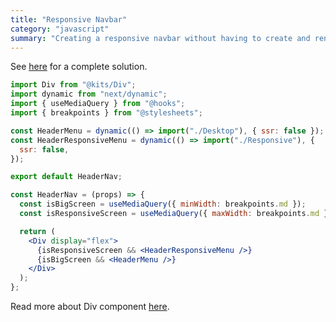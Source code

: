```yaml
---
title: "Responsive Navbar"
category: "javascript"
summary: "Creating a responsive navbar without having to create and render multiple components and hide one of them on each screen."
---
```


See [here](https://github.com/miladMAPS/portfolio/blob/main/components/Layout/Header/Nav/index.js) for a complete solution.

```jsx
import Div from "@kits/Div";
import dynamic from "next/dynamic";
import { useMediaQuery } from "@hooks";
import { breakpoints } from "@stylesheets";

const HeaderMenu = dynamic(() => import("./Desktop"), { ssr: false });
const HeaderResponsiveMenu = dynamic(() => import("./Responsive"), {
  ssr: false,
});

export default HeaderNav;

const HeaderNav = (props) => {
  const isBigScreen = useMediaQuery({ minWidth: breakpoints.md });
  const isResponsiveScreen = useMediaQuery({ maxWidth: breakpoints.md });

  return (
    <Div display="flex">
      {isResponsiveScreen && <HeaderResponsiveMenu />}
      {isBigScreen && <HeaderMenu />}
    </Div>
  );
};
```

Read more about Div component [here](/gists/div).
